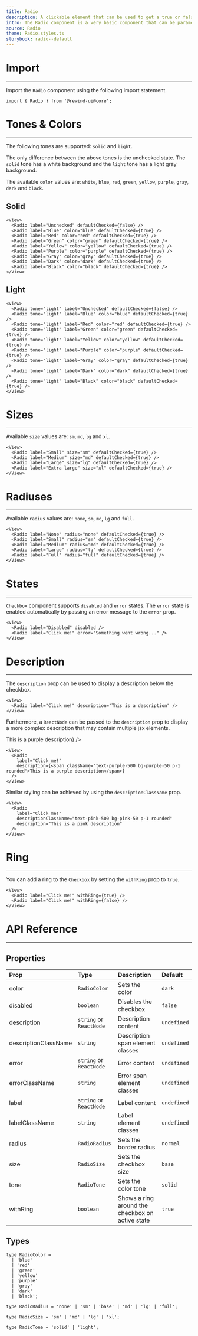 ```yaml
---
title: Radio
description: A clickable element that can be used to get a true or false value.
intro: The Radio component is a very basic component that can be parametrized by its size, tone, shadow and other properties.
source: Radio
theme: Radio.styles.ts
storybook: radio--default
---
```


# Import
---
Import the `Radio` component using the following import statement.

```tsx
import { Radio } from '@rewind-ui@core';
```

# Tones & Colors
---
The following tones are supported: `solid` and `light`.

The only difference between the above tones is the unchecked state. The `solid` tone has a white background and the `light` tone has a light gray background.

The available `color` values are: `white`, `blue`, `red`, `green`, `yellow`, `purple`, `gray`, `dark` and `black`.

## Solid
<View>
  <Radio label="Unchecked" defaultChecked={false} />
  <Radio label="Blue" color="blue" defaultChecked={true} />
  <Radio label="Red" color="red" defaultChecked={true} />
  <Radio label="Green" color="green" defaultChecked={true} />
  <Radio label="Yellow" color="yellow" defaultChecked={true} />
  <Radio label="Purple" color="purple" defaultChecked={true} />
  <Radio label="Gray" color="gray" defaultChecked={true} />
  <Radio label="Dark" color="dark" defaultChecked={true} />
  <Radio label="Black" color="black" defaultChecked={true} />
</View>

```tsx
<View>
  <Radio label="Unchecked" defaultChecked={false} />
  <Radio label="Blue" color="blue" defaultChecked={true} />
  <Radio label="Red" color="red" defaultChecked={true} />
  <Radio label="Green" color="green" defaultChecked={true} />
  <Radio label="Yellow" color="yellow" defaultChecked={true} />
  <Radio label="Purple" color="purple" defaultChecked={true} />
  <Radio label="Gray" color="gray" defaultChecked={true} />
  <Radio label="Dark" color="dark" defaultChecked={true} />
  <Radio label="Black" color="black" defaultChecked={true} />
</View>
```

## Light
<View>
  <Radio tone="light" label="Unchecked" defaultChecked={false} />
  <Radio tone="light" label="Blue" color="blue" defaultChecked={true} />
  <Radio tone="light" label="Red" color="red" defaultChecked={true} />
  <Radio tone="light" label="Green" color="green" defaultChecked={true} />
  <Radio tone="light" label="Yellow" color="yellow" defaultChecked={true} />
  <Radio tone="light" label="Purple" color="purple" defaultChecked={true} />
  <Radio tone="light" label="Gray" color="gray" defaultChecked={true} />
  <Radio tone="light" label="Dark" color="dark" defaultChecked={true} />
  <Radio tone="light" label="Black" color="black" defaultChecked={true} />
</View>

```tsx
<View>
  <Radio tone="light" label="Unchecked" defaultChecked={false} />
  <Radio tone="light" label="Blue" color="blue" defaultChecked={true} />
  <Radio tone="light" label="Red" color="red" defaultChecked={true} />
  <Radio tone="light" label="Green" color="green" defaultChecked={true} />
  <Radio tone="light" label="Yellow" color="yellow" defaultChecked={true} />
  <Radio tone="light" label="Purple" color="purple" defaultChecked={true} />
  <Radio tone="light" label="Gray" color="gray" defaultChecked={true} />
  <Radio tone="light" label="Dark" color="dark" defaultChecked={true} />
  <Radio tone="light" label="Black" color="black" defaultChecked={true} />
</View>
```

# Sizes
---
Available `size` values are: `sm`, `md`, `lg` and `xl`.

<View>
  <Radio label="Small" size="sm" defaultChecked={true} />
  <Radio label="Medium" size="md" defaultChecked={true} />
  <Radio label="Large" size="lg" defaultChecked={true} />
  <Radio label="Extra large" size="xl" defaultChecked={true} />
</View>

```tsx
<View>
  <Radio label="Small" size="sm" defaultChecked={true} />
  <Radio label="Medium" size="md" defaultChecked={true} />
  <Radio label="Large" size="lg" defaultChecked={true} />
  <Radio label="Extra large" size="xl" defaultChecked={true} />
</View>
```

# Radiuses
---
Available `radius` values are: `none`, `sm`, `md`, `lg` and `full`.

<View>
  <Radio label="None" radius="none" defaultChecked={true} />
  <Radio label="Small" radius="sm" defaultChecked={true} />
  <Radio label="Medium" radius="md" defaultChecked={true} />
  <Radio label="Large" radius="lg" defaultChecked={true} />
  <Radio label="Full" radius="full" defaultChecked={true} />
</View>

```tsx
<View>
  <Radio label="None" radius="none" defaultChecked={true} />
  <Radio label="Small" radius="sm" defaultChecked={true} />
  <Radio label="Medium" radius="md" defaultChecked={true} />
  <Radio label="Large" radius="lg" defaultChecked={true} />
  <Radio label="Full" radius="full" defaultChecked={true} />
</View>
```

# States
---
`Checkbox` component supports `disabled` and `error` states. The `error` state is enabled automatically by passing an error message to the `error` prop.

<View>
  <Radio label="Disabled" disabled />
  <Radio label="Click me!" error="Something went wrong..." />
</View>

```tsx
<View>
  <Radio label="Disabled" disabled />
  <Radio label="Click me!" error="Something went wrong..." />
</View>
```

# Description
---
The `description` prop can be used to display a description below the checkbox.

<View>
  <Radio label="Click me!" description="This is a description" />
</View>

```tsx
<View>
  <Radio label="Click me!" description="This is a description" />
</View>
```

Furthermore, a `ReactNode` can be passed to the `description` prop to display a more complex description that may contain multiple jsx elements.

<View>
  <Radio label="Click me!" description={<span className="text-purple-500 bg-purple-50 p-1 rounded">This is a purple description</span>} />
</View>

```tsx
<View>
  <Radio
    label="Click me!"
    description={<span className="text-purple-500 bg-purple-50 p-1 rounded">This is a purple description</span>}
  />
</View>
```

Similar styling can be achieved by using the `descriptionClassName` prop.

<View>
  <Radio label="Click me!" descriptionClassName="text-pink-500 bg-pink-50 p-1 rounded" description="This is a pink description" />
</View>

```tsx
<View>
  <Radio
    label="Click me!"
    descriptionClassName="text-pink-500 bg-pink-50 p-1 rounded"
    description="This is a pink description"
  />
</View>
```

# Ring
---
You can add a ring to the `Checkbox` by setting the `withRing` prop to `true`.

<View>
  <Radio label="Click me!" withRing={true} />
  <Radio label="Click me!" withRing={false} />
</View>

```tsx
<View>
  <Radio label="Click me!" withRing={true} />
  <Radio label="Click me!" withRing={false} />
</View>
```

# API Reference
---
## Properties

| Prop                 | Type                    | Description                                      | Default     |
|:---------------------|:------------------------|:-------------------------------------------------|:------------|
| color                | `RadioColor`            | Sets the color                                   | `dark`      |
| disabled             | `boolean`               | Disables the checkbox                            | `false`     |
| description          | `string` or `ReactNode` | Description content                              | `undefined` |
| descriptionClassName | `string`                | Description span element classes                 | `undefined` |
| error                | `string` or `ReactNode` | Error content                                    | `undefined` |
| errorClassName       | `string`                | Error span element classes                       | `undefined` |
| label                | `string` or `ReactNode` | Label content                                    | `undefined` |
| labelClassName       | `string`                | Label element classes                            | `undefined` |
| radius               | `RadioRadius`           | Sets the border radius                           | `normal`    |
| size                 | `RadioSize`             | Sets the checkbox size                           | `base`      |
| tone                 | `RadioTone`             | Sets the color tone                              | `solid`     |
| withRing             | `boolean`               | Shows a ring around the checkbox on active state | `true`      |

## Types

```tsx
type RadioColor =
  | 'blue'
  | 'red'
  | 'green'
  | 'yellow'
  | 'purple'
  | 'gray'
  | 'dark'
  | 'black';
```

```tsx
type RadioRadius = 'none' | 'sm' | 'base' | 'md' | 'lg' | 'full';
```

```tsx
type RadioSize = 'sm' | 'md' | 'lg' | 'xl';
```

```tsx
type RadioTone = 'solid' | 'light';
```
